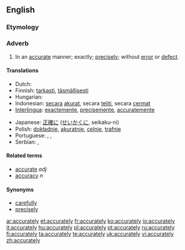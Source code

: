 ==English==

===Etymology===
{{suffix|accurate|ly}}

===Adverb===
{{en-adv}}

# In an [[accurate]] manner; exactly; [[precisely]]; without [[error]] or [[defect]].

====Translations====
{{trans-top|exactly, precisely}}
* Dutch: {{t-|nl|trefzeker}}
* Finnish: [[tarkasti]], [[täsmällisesti]]
* Hungarian: {{t+|hu|pontosan}}
* Indonesian: [[secara]] [[akurat]], secara [[teliti]], secara [[cermat]]
* [[Interlingua]]: [[exactemente]], [[precisemente]], [[accuratemente]]
{{trans-mid}}
* Japanese: [[正確に]] ([[せいかくに]], seikaku-ni)
* Polish: [[dokładnie]], [[akuratnie]], [[celnie]], [[trafnie]]
* Portuguese: {{t+|pt|exatamente}}, {{t+|pt|precisamente}}, {{t+|pt|justamente}}
* Serbian: {{t-|sr|tačno}}, {{t-|sr|тачно|sc=Cyrl}}
{{trans-bottom}}

====Related terms====
* [[accurate]] ''adj''
* [[accuracy]] ''n''

====Synonyms====
* [[carefully]]
* [[precisely]]

[[ar:accurately]]
[[et:accurately]]
[[fr:accurately]]
[[ko:accurately]]
[[io:accurately]]
[[it:accurately]]
[[hu:accurately]]
[[pl:accurately]]
[[pt:accurately]]
[[ru:accurately]]
[[fi:accurately]]
[[ta:accurately]]
[[te:accurately]]
[[uk:accurately]]
[[vi:accurately]]
[[zh:accurately]]